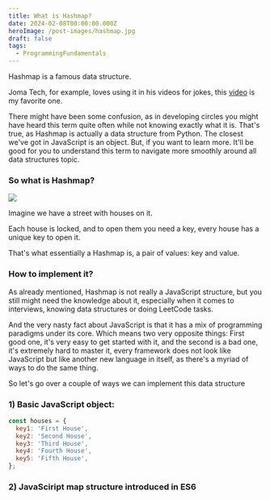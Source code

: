 ```yaml
---
title: What is Hashmap?
date: 2024-02-08T00:00:00.000Z
heroImage: /post-images/hashmap.jpg
draft: false
tags:
  - ProgrammingFundamentals
---
```


Hashmap is a famous data structure.

Joma Tech, for example, loves using it in his videos for jokes, this [video](https://www.youtube.com/watch?v=5bId3N7QZec) is my favorite one.

There might have been some confusion, as in developing circles you might have heard this term quite often while not knowing exactly what it is. That's true, as Hashmap is actually a data structure from Python. The closest we've got in JavaScript is an object. But, if you want to learn more. It'll be good for you to understand this term to navigate more smoothly around all data structures topic.

### So what is Hashmap?

![](/post-images/hashmap-illustration.png)

Imagine we have a street with houses on it.

Each house is locked, and to open them you need a key, every house has a unique key to open it.

That's what essentially a Hashmap is, a pair of values: key and value.

### How to implement it?

As already mentioned, Hashmap is not really a JavaScript structure, but you still might need the knowledge about it, especially when it comes to interviews, knowing data structures or doing LeetCode tasks.

And the very nasty fact about JavaScript is that it has a mix of programming paradigms under its core. Which means two very opposite things: First good one, it's very easy to get started with it, and the second is a bad one, it's extremely hard to master it, every framework does not look like JavaScript but like another new language in itself, as there's a myriad of ways to do the same thing.

So let's go over a couple of ways we can implement this data structure

### 1) Basic JavaScript object:

```javascript
const houses = {
  key1: 'First House',
  key2: 'Second House',
  key3: 'Third House',
  key4: 'Fourth House',
  key5: 'Fifth House',
};
```

### 2) JavaSciript map structure introduced in ES6
